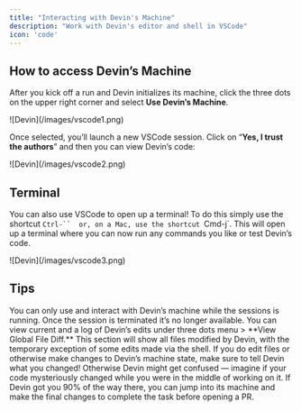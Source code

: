 ```yaml
---
title: "Interacting with Devin's Machine"
description: "Work with Devin's editor and shell in VSCode"
icon: 'code'
---
```


## How to access Devin’s Machine

After you kick off a run and Devin initializes its machine, click the three dots on the upper right corner and select **Use Devin’s Machine**.

<Frame>
    ![Devin](/images/vscode1.png)
</Frame>

Once selected, you’ll launch a new VSCode session. Click on “**Yes, I trust the authors**” and then you can view Devin’s code:

<Frame>
    ![Devin](/images/vscode2.png)
</Frame>

## Terminal

You can also use VSCode to open up a terminal! To do this simply use the shortcut `Ctrl-``  or, on a Mac, use the shortcut `Cmd-j`. This will open up a terminal where you can now run any commands you like or test Devin’s code.

<Frame>
    ![Devin](/images/vscode3.png)
</Frame>

## Tips

<Accordion title="Edit while the session is running" icon="wave-pulse">
You can only use and interact with Devin’s machine while the sessions is running. Once the session is terminated it’s no longer available.
</Accordion>

<Accordion title="Check out file diffs" icon="file-plus-minus">
You can view current and a log of Devin’s edits under three dots menu > **View Global File Diff.** This section will show all files modified by Devin, with the temporary exception of some edits made via the shell.
</Accordion>

<Accordion title="Keep Devin a heads up when making edits" icon="circle-info">
If you do edit files or otherwise make changes to Devin’s machine state, make sure to tell Devin what you changed! Otherwise Devin might get confused — imagine if your code mysteriously changed while you were in the middle of working on it.
</Accordion>

<Accordion title="Help Devin on the last mile" icon="flag-checkered">
If Devin got you 90% of the way there, you can jump into its machine and make the final changes to complete the task before opening a PR.
</Accordion>
